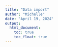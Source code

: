 ```yaml
---
title: "Data import"
author: "Michelle"
date: "April 19, 2024"
output:
  html_document:
    toc: true
    toc_float: true
---
```


